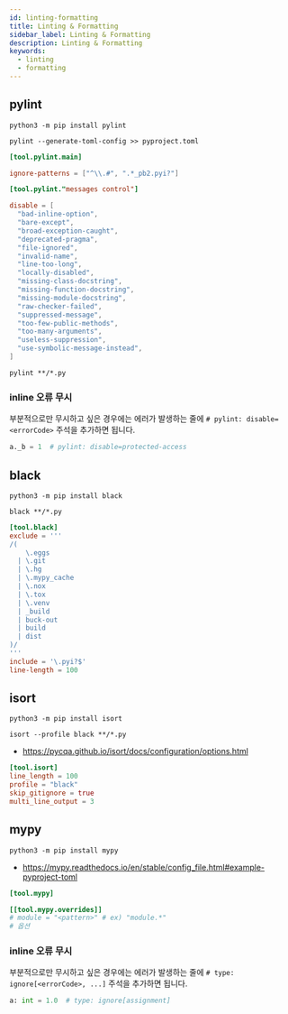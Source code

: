 ```yaml
---
id: linting-formatting
title: Linting & Formatting
sidebar_label: Linting & Formatting
description: Linting & Formatting
keywords:
  - linting
  - formatting
---
```


## pylint

```shell
python3 -m pip install pylint
```

```shell
pylint --generate-toml-config >> pyproject.toml
```

```toml title="pyproject.toml"
[tool.pylint.main]

ignore-patterns = ["^\\.#", ".*_pb2.pyi?"]

[tool.pylint."messages control"]

disable = [
  "bad-inline-option",
  "bare-except",
  "broad-exception-caught",
  "deprecated-pragma",
  "file-ignored",
  "invalid-name",
  "line-too-long",
  "locally-disabled",
  "missing-class-docstring",
  "missing-function-docstring",
  "missing-module-docstring",
  "raw-checker-failed",
  "suppressed-message",
  "too-few-public-methods",
  "too-many-arguments",
  "useless-suppression",
  "use-symbolic-message-instead",
]
```

```shell
pylint **/*.py
```

### inline 오류 무시

부분적으로만 무시하고 싶은 경우에는 에러가 발생하는 줄에 `# pylint: disable=<errorCode>` 주석을 추가하면 됩니다.

```python
a._b = 1  # pylint: disable=protected-access
```

## black

```shell
python3 -m pip install black
```

```shell
black **/*.py
```

```toml title="pyproject.toml"
[tool.black]
exclude = '''
/(
    \.eggs
  | \.git
  | \.hg
  | \.mypy_cache
  | \.nox
  | \.tox
  | \.venv
  | _build
  | buck-out
  | build
  | dist
)/
'''
include = '\.pyi?$'
line-length = 100
```

## isort

```shell
python3 -m pip install isort
```

```shell
isort --profile black **/*.py
```

- https://pycqa.github.io/isort/docs/configuration/options.html

```toml title="pyproject.toml"
[tool.isort]
line_length = 100
profile = "black"
skip_gitignore = true
multi_line_output = 3
```

## mypy

```shell
python3 -m pip install mypy
```

- https://mypy.readthedocs.io/en/stable/config_file.html#example-pyproject-toml

```toml title="pyproject.toml"
[tool.mypy]

[[tool.mypy.overrides]]
# module = "<pattern>" # ex) "module.*"
# 옵션
```

### inline 오류 무시

부분적으로만 무시하고 싶은 경우에는 에러가 발생하는 줄에 `# type: ignore[<errorCode>, ...]` 주석을 추가하면 됩니다.

```python
a: int = 1.0  # type: ignore[assignment]
```
